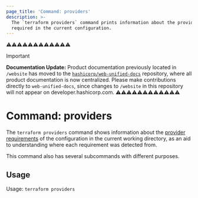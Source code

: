 ```yaml
---
page_title: 'Command: providers'
description: >-
  The `terraform providers` command prints information about the providers
  required in the current configuration.
---
```


⚠️⚠️⚠️⚠️⚠️⚠️⚠️⚠️⚠️⚠️⚠️⚠️
> [!IMPORTANT]  
> **Documentation Update:** Product documentation previously located in `/website` has moved to the [`hashicorp/web-unified-docs`](https://github.com/hashicorp/web-unified-docs) repository, where all product documentation is now centralized. Please make contributions directly to `web-unified-docs`, since changes to `/website` in this repository will not appear on developer.hashicorp.com.
⚠️⚠️⚠️⚠️⚠️⚠️⚠️⚠️⚠️⚠️⚠️⚠️


# Command: providers

The `terraform providers` command shows information about the
[provider requirements](/terraform/language/providers/requirements) of the
configuration in the current working directory, as an aid to understanding
where each requirement was detected from.

This command also has several subcommands with different purposes.

## Usage

Usage: `terraform providers`
